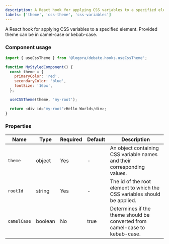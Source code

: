 ```yaml
---
description: A React hook for applying CSS variables to a specified element.
labels: ['theme', 'css-theme', 'css-variables']
---
```


A React hook for applying CSS variables to a specified element.
Provided theme can be in camel-case or kebab-case.

### Component usage 

```js
import { useCssTheme } from '@logora/debate.hooks.useCssTheme';

function MyStyledComponent() {
  const theme = {
    primaryColor: 'red',
    secondaryColor: 'blue',
    fontSize: '16px',
  };

  useCSSTheme(theme, 'my-root');

  return <div id="my-root">Hello World</div>;
}
```


### Properties

| Name       | Type   | Required | Default | Description                                                   |
| ---------- | ------ | -------- | ------- | ------------------------------------------------------------- |
| `theme`    | object | Yes      | -       | An object containing CSS variable names and their corresponding values. |
| `rootId`   | string | Yes      | -       | The id of the root element to which the CSS variables should be applied. |
| `camelCase`| boolean| No       | true    | Determines if the theme should be converted from camel-case to kebab-case. |
